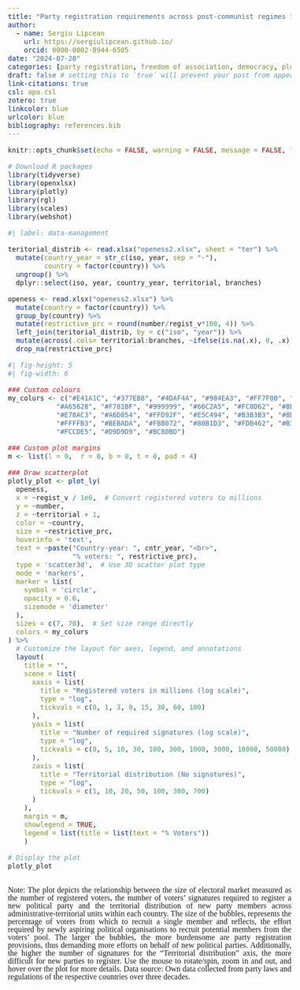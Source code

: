 ```yaml
---
title: "Party registration requirements across post-communist regimes 1991-2020"
author:
  - name: Sergiu Lipcean
    url: https://sergiulipcean.github.io/
    orcid: 0000-0002-8944-6505
date: "2024-07-20"
categories: [party registration, freedom of association, democracy, plotly] # self-defined categories
draft: false # setting this to `true` will prevent your post from appearing on your listing page until you're ready!
link-citations: true
csl: apa.csl
zotero: true
linkcolor: blue
urlcolor: blue
bibliography: references.bib
---
```


```{=html}
<style type = text/css>
  body{line-height: 1.5em; 
  font-size: 14pt;
  font-family: Trebuchet MS;
  text-align: justify;}
</style>
```
```r
knitr::opts_chunk$set(echo = FALSE, warning = FALSE, message = FALSE, fig.width = 10, fig.height = 10)
```

```r
# Download R packages 
library(tidyverse)
library(openxlsx)
library(plotly)
library(rgl)
library(scales)
library(webshot)
```

```r

#| label: data-management

teritorial_distrib <- read.xlsx("openess2.xlsx", sheet = "ter") %>%
  mutate(country_year = str_c(iso, year, sep = "-"),
         country = factor(country)) %>%
  ungroup() %>%
  dplyr::select(iso, year, country_year, territorial, branches)

openess <- read.xlsx("openess2.xlsx") %>%
  mutate(country = factor(country)) %>%
  group_by(country) %>%
  mutate(restrictive_prc = round(number/regist_v*100, 4)) %>%
  left_join(teritorial_distrib, by = c("iso", "year")) %>%
  mutate(across(.cols= territorial:branches, ~ifelse(is.na(.x), 0, .x))) %>%
  drop_na(restrictive_prc)
```

```r

#| fig-height: 5
#| fig-width: 6

### Custom colours
my_colurs <- c("#E41A1C", "#377EB8", "#4DAF4A", "#984EA3", "#FF7F00", "#FFFF33", 
            "#A65628", "#F781BF", "#999999", "#66C2A5", "#FC8D62", "#8DA0CB", 
            "#E78AC3", "#A6D854", "#FFD92F", "#E5C494", "#B3B3B3", "#8DD3C7",
            "#FFFFB3", "#BEBADA", "#FB8072", "#80B1D3", "#FDB462", "#B3DE69",
            "#FCCDE5", "#D9D9D9", "#BC80BD")

### Custom plot margins
m <- list(l = 0,  r = 0, b = 0, t = 0, pad = 4)

### Draw scatterplot
plotly_plot <- plot_ly(
  openess,
  x = ~regist_v / 1e6,  # Convert registered voters to millions
  y = ~number,
  z = ~territorial + 1,  
  color = ~country,
  size = ~restrictive_prc,
  hoverinfo = 'text',
  text = ~paste("Country-year: ", cntr_year, "<br>",
                "% voters: ", restrictive_prc),
  type = 'scatter3d',  # Use 3D scatter plot type
  mode = 'markers',
  marker = list(
    symbol = 'circle',
    opacity = 0.6,
    sizemode = 'diameter'
  ),
  sizes = c(7, 70),  # Set size range directly
  colors = my_colurs
) %>%
  # Customize the layout for axes, legend, and annotations
  layout(
    title = "",
    scene = list(
      xaxis = list(
        title = "Registered voters in millions (log scale)",
        type = "log",
        tickvals = c(0, 1, 3, 8, 15, 30, 60, 100)
      ),
      yaxis = list(
        title = "Number of required signatures (log scale)",
        type = "log",
        tickvals = c(0, 5, 10, 30, 100, 300, 1000, 3000, 10000, 50000)
      ),
      zaxis = list(
        title = "Territorial distribution (No signatures)", 
        type = "log",
        tickvals = c(1, 10, 20, 50, 100, 300, 700)
      )
    ),
    margin = m,
    showlegend = TRUE,
    legend = list(title = list(text = "% Voters"))
    )

# Display the plot
plotly_plot

```

```{=html}
<style type = text/css>
  body{line-height: 1em; 
  font-size: 12pt;
  font-family: Trebuchet MS;}
</style>
```

<br> Note: The plot depicts the relationship between the size of electoral market measured as the number of registered voters, the number of voters' signatures required to register a new political party and the territorial distribution of new party members across administrative-territorial units within each country. The size of the bubbles, represents the percentage of voters from which to recruit a single member and reflects,  the effort required by newly aspiring political organisations to recruit potential members from the voters' pool. The larger the bubbles, the more burdensome are party registration provisions, thus demanding more efforts on behalf of new political parties. Additionally, the higher the number of signatures for the "Territorial distribution" axis, the more difficult for new parties to register. Use the mouse to rotate/spin, zoom in and out, and hover over the plot for more details. Data source: Own data collected from party laws and regulations of the respective countries over three decades.

::: {#references}
:::
